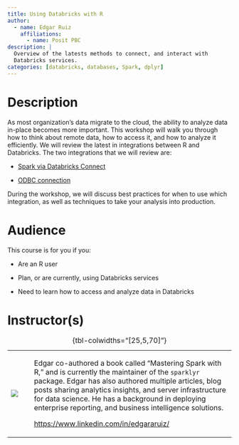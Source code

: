 ```yaml
---
title: Using Databricks with R
author:
  - name: Edgar Ruiz
    affiliations:
      - name: Posit PBC
description: |
  Overview of the latests methods to connect, and interact with
  Databricks services. 
categories: [databricks, databases, Spark, dplyr]
---
```


# Description

As most organization's data migrate to the cloud, the ability to analyze data in-place becomes more important. This workshop will walk you through how to think about remote data, how to access it, and how to analyze it efficiently. We will review the latest in integrations between R and Databricks. The two integrations that we will review are:

-   [Spark via Databricks Connect](https://spark.rstudio.com/deployment/databricks-connect.html)

-   [ODBC connection](https://solutions.posit.co/connections/db/databases/databricks/)

During the workshop, we will discuss best practices for when to use which integration, as well as techniques to take your analysis into production.

# Audience

This course is for you if you:

-   Are an R user

-   Plan, or are currently, using Databricks services

-   Need to learn how to access and analyze data in Databricks

# Instructor(s)

+----------------------------+--------+------------------------------------------------------------------------------------------------------------------------------------------------------------------------------------------------------------------------------------------------------------------------------------------------------------------------------------------------+
| ![](images/edgar-ruiz.jpg) |        | Edgar co-authored a book called “Mastering Spark with R,” and is currently the maintainer of the `sparklyr` package. Edgar has also authored multiple articles, blog posts sharing analytics insights, and server infrastructure for data science. He has a background in deploying enterprise reporting, and business intelligence solutions. |
|                            |        |                                                                                                                                                                                                                                                                                                                                                |
|                            |        | <https://www.linkedin.com/in/edgararuiz/>                                                                                                                                                                                                                                                                                                      |
+----------------------------+--------+------------------------------------------------------------------------------------------------------------------------------------------------------------------------------------------------------------------------------------------------------------------------------------------------------------------------------------------------+

: {tbl-colwidths="\[25,5,70\]"}
